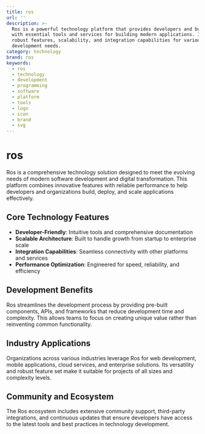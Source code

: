 ```yaml
---
title: ros
url: ''
description: >-
  Ros is a powerful technology platform that provides developers and businesses
  with essential tools and services for building modern applications. It offers
  robust features, scalability, and integration capabilities for various
  development needs.
category: technology
brand: ros
keywords:
  - ros
  - technology
  - development
  - programming
  - software
  - platform
  - tools
  - logo
  - icon
  - brand
  - svg
---
```


# ros

Ros is a comprehensive technology solution designed to meet the evolving needs of modern software development and digital transformation. This platform combines innovative features with reliable performance to help developers and organizations build, deploy, and scale applications effectively.

## Core Technology Features

- **Developer-Friendly**: Intuitive tools and comprehensive documentation
- **Scalable Architecture**: Built to handle growth from startup to enterprise scale
- **Integration Capabilities**: Seamless connectivity with other platforms and services
- **Performance Optimization**: Engineered for speed, reliability, and efficiency

## Development Benefits

Ros streamlines the development process by providing pre-built components, APIs, and frameworks that reduce development time and complexity. This allows teams to focus on creating unique value rather than reinventing common functionality.

## Industry Applications

Organizations across various industries leverage Ros for web development, mobile applications, cloud services, and enterprise solutions. Its versatility and robust feature set make it suitable for projects of all sizes and complexity levels.

## Community and Ecosystem

The Ros ecosystem includes extensive community support, third-party integrations, and continuous updates that ensure developers have access to the latest tools and best practices in technology development.
